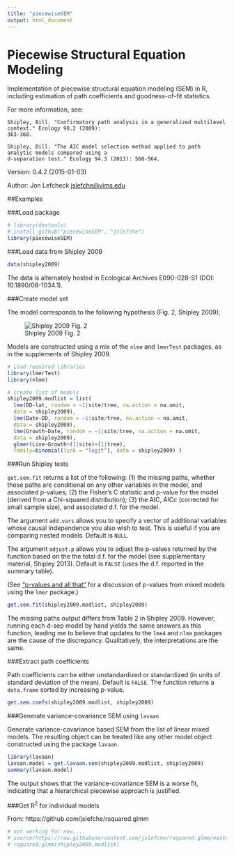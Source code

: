```yaml
---
title: "piecewiseSEM"
output: html_document
---
```


# Piecewise Structural Equation Modeling

  Implementation of piecewise structural equation modeling (SEM) in R, including estimation of path coefficients and goodness-of-fit statistics. 
  
  For more information, see: 

    Shipley, Bill. "Confirmatory path analysis in a generalized multilevel context." Ecology 90.2 (2009): 
    363-368.

    Shipley, Bill. "The AIC model selection method applied to path analytic models compared using a 
    d-separation test." Ecology 94.3 (2013): 560-564.

Version: 0.4.2 (2015-01-03)

Author: Jon Lefcheck <jslefche@vims.edu>

##Examples

###Load package

```r
# library(devtools)
# install_github("piecewiseSEM", "jslefche")
library(piecewiseSEM)
```

###Load data from Shipley 2009

```r
data(shipley2009)
```
The data is alternately hosted in Ecological Archives E090-028-S1 (DOI: 10.1890/08-1034.1).

###Create model set

The model corresponds to the following hypothesis (Fig. 2, Shipley 2009);

![Shipley 2009 Fig. 2](http://www.esajournals.org/na101/home/literatum/publisher/esa/journals/content/ecol/2009/00129658-90.2/08-1034.1/production/images/large/i0012-9658-90-2-363-f02.jpeg)

Models are constructed using a mix of the `nlme` and `lmerTest` packages, as in the supplements of Shipley 2009. 

```r
# Load required libraries
library(lmerTest)
library(nlme)

# Create list of models 
shipley2009.modlist = list(
  lme(DD~lat, random = ~1|site/tree, na.action = na.omit, 
  data = shipley2009),
  lme(Date~DD, random = ~1|site/tree, na.action = na.omit, 
  data = shipley2009),
  lme(Growth~Date, random = ~1|site/tree, na.action = na.omit, 
  data = shipley2009),
  glmer(Live~Growth+(1|site)+(1|tree), 
  family=binomial(link = "logit"), data = shipley2009) )
```


###Run Shipley tests

`get.sem.fit` returns a list of the following:
(1) the missing paths, whether these paths are conditional on any other variables in the model, and associated p-values;
(2) the Fisher's C statistic and p-value for the model (derived from a Chi-squared distribution);
(3) the AIC, AICc (corrected for small sample size), and associated d.f. for the model.

The argument `add.vars` allows you to specify a vector of additional variables whose causal independence you also wish to test. This is useful if you are comparing nested models. Default is `NULL`.

The argument `adjust.p` allows you to adjust the p-values returned by the function based on the the total d.f. for the model (see supplementary material, Shipley 2013). Default is `FALSE` (uses the d.f. reported in the summary table).

(See ["p-values and all that"](https://stat.ethz.ch/pipermail/r-help/2006-May/094765.html) for a discussion of p-values from mixed models using the `lmer` package.)

```r
get.sem.fit(shipley2009.modlist, shipley2009)
```

The missing paths output differs from Table 2 in Shipley 2009. However, running each d-sep model by hand yields the same answers as this function, leading me to believe that updates to the `lme4` and `nlme` packages are the cause of the discrepancy. Qualitatively, the interpretations are the same.

###Extract path coefficients

Path coefficients can be either unstandardized or standardized (in units of standard deviation of the mean). Default is `FALSE`. The function returns a `data.frame` sorted by increasing p-value.

```r
get.sem.coefs(shipley2009.modlist, shipley2009)
```

###Generate variance-covariance SEM using `lavaan`

Generate variance-covariance based SEM from the list of linear mixed models. The resulting object can be treated like any other model object constructed using the package `lavaan`.

```r
library(lavaan)
lavaan.model = get.lavaan.sem(shipley2009.modlist, shipley2009)
summary(lavaan.model)
```
The output shows that the variance-covariance SEM is a worse fit, indicating that a hierarchical piecewise approach is justified.

###Get R<sup>2</sup> for individual models 

From: https://github.com/jslefche/rsquared.glmm

```r
# not working for now...
# source(https://raw.githubusercontent.com/jslefche/rsquared.glmm/master/rsquaredglmm.R)
# rsquared.glmm(shipley2009.modlist)
```